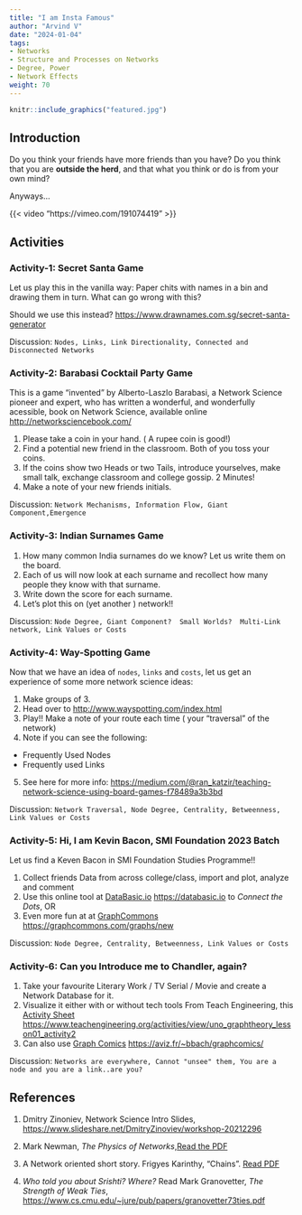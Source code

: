 ```yaml
---
title: "I am Insta Famous"
author: "Arvind V"
date: "2024-01-04"
tags:
- Networks
- Structure and Processes on Networks
- Degree, Power
- Network Effects
weight: 70
---
```


```r
knitr::include_graphics("featured.jpg")
```

## Introduction

Do you think your friends have more friends than you have? Do you think that you are **outside the herd**, and that what you think or do is from your own mind?

Anyways...

{{< video "https://vimeo.com/191074419" >}}

## Activities

### Activity-1: Secret Santa Game

Let us play this in the vanilla way: Paper chits with names in a bin and drawing them in turn. What can go wrong with this?

Should we use this instead? <https://www.drawnames.com.sg/secret-santa-generator>

Discussion: `Nodes, Links, Link Directionality, Connected and Disconnected Networks`

### Activity-2: Barabasi Cocktail Party Game

This is a game "invented" by Alberto-Laszlo Barabasi, a Network Science pioneer and expert, who has written a wonderful, and wonderfully acessible, book on Network Science, available online <http://networksciencebook.com/>

1.  Please take a coin in your hand. ( A rupee coin is good!)
2.  Find a potential new friend in the classroom. Both of you toss your coins.
3.  If the coins show two Heads or two Tails, introduce yourselves, make small talk, exchange classroom and college gossip. 2 Minutes!
4.  Make a note of your new friends initials.

Discussion: `Network Mechanisms, Information Flow, Giant Component,Emergence`

### Activity-3: Indian Surnames Game

1.  How many common India surnames do we know? Let us write them on the board.
2.  Each of us will now look at each surname and recollect how many people they know with that surname.
3.  Write down the score for each surname.
4.  Let's plot this on (yet another ) network!!

Discussion: `Node Degree, Giant Component?  Small Worlds?  Multi-Link network, Link Values or Costs`

### Activity-4: Way-Spotting Game

Now that we have an idea of `nodes`, `links` and `costs`, let us get an experience of some more network science ideas:

1.  Make groups of 3.
2.  Head over to <http://www.wayspotting.com/index.html>
3.  Play!! Make a note of your route each time ( your "traversal" of the network)
4.  Note if you can see the following:

-   Frequently Used Nodes
-   Frequently used Links

5.  See here for more info: [https://medium.com/\@ran_katzir/teaching-network-science-using-board-games-f78489a3b3bd](https://medium.com/@ran_katzir/teaching-network-science-using-board-games-f78489a3b3bd){.uri}

Discussion: `Network Traversal, Node Degree, Centrality, Betweenness, Link Values or Costs`

### Activity-5: Hi, I am Kevin Bacon, SMI Foundation 2023 Batch

Let us find a Keven Bacon in SMI Foundation Studies Programme!!

1.  Collect friends Data from across college/class, import and plot, analyze and comment
2.  Use this online tool at [DataBasic.io](https://databasic.io) <https://databasic.io> to *Connect the Dots*, OR
3.  Even more fun at at [GraphCommons](https://graphcommons.com/graphs/new) <https://graphcommons.com/graphs/new>

Discussion: `Node Degree, Centrality, Betweenness, Link Values or Costs`

### Activity-6: Can you Introduce me to Chandler, again?

1.  Take your favourite Literary Work / TV Serial / Movie and create a Network Database for it.
2.  Visualize it either with or without tech tools From Teach Engineering, this [Activity Sheet](https://www.teachengineering.org/activities/view/uno_graphtheory_lesson01_activity2) <https://www.teachengineering.org/activities/view/uno_graphtheory_lesson01_activity2>
3.  Can also use [Graph Comics](https://aviz.fr/~bbach/graphcomics/) <https://aviz.fr/~bbach/graphcomics/>

Discussion: `Networks are everywhere, Cannot "unsee" them, You are a node and you are a link..are you?`

## References

1.  Dmitry Zinoniev, Network Science Intro Slides, <https://www.slideshare.net/DmitryZinoviev/workshop-20212296>

2.  Mark Newman, *The Physics of Networks*,[Read the PDF](Mark-Newman-Physics-of-Networks.pdf)

3.  A Network oriented short story. Frigyes Karinthy, "Chains". [Read PDF](http://vadeker.net/articles/Karinthy-Chain-Links_1929.pdf)

4.  *Who told you about Srishti? Where?* Read Mark Granovetter, *The Strength of Weak Ties*, <https://www.cs.cmu.edu/~jure/pub/papers/granovetter73ties.pdf>
